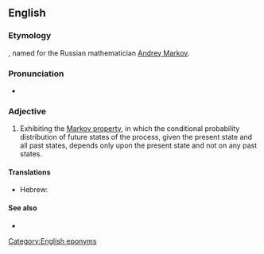 ==English==

===Etymology===
{{suffix|Markov|ian|lang=en}}, named for the Russian mathematician [[w:Andrey Markov|Andrey Markov]].

===Pronunciation===
* {{a|US}} {{IPA|maɹˈkoʊviən|lang=en}}

===Adjective===
{{en-adj|-}}

# {{lb|en|statistics|of a process}} Exhibiting the [[w:Markov property|Markov property]], in which the conditional probability distribution of future states of the process, given the present state and all past states, depends only upon the present state and not on any past states.

====Translations====
{{trans-top|Exhibiting the Markov property}}
* Hebrew: {{t|he|מרקובי|tr=markóvi}}
{{trans-mid}}
{{trans-bottom}}

====See also====
* {{pedia|Markov property}}

[[Category:English eponyms]]